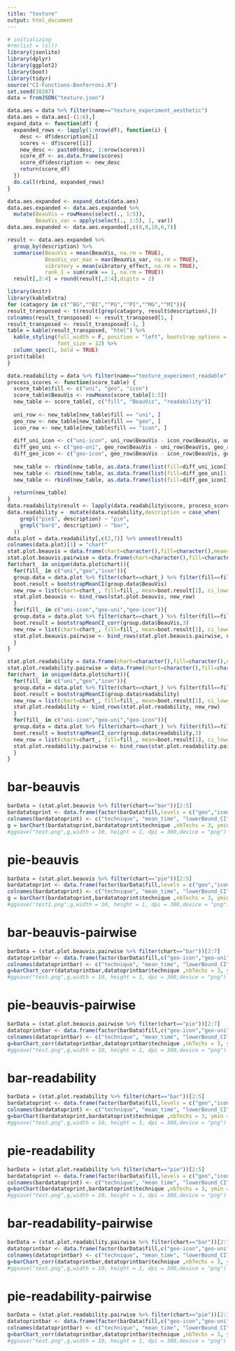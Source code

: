 ---
title: "texture"
output: html_document
---
```{r, message=FALSE, warning=FALSE}
# initializing
#rm(list = ls())
library(jsonlite)
library(dplyr)
library(ggplot2)
library(boot)
library(tidyr)
source("CI-Functions-Bonferroni.R")
set.seed(10387)
data = fromJSON("texture.json")
```


```{r}
data.aes = data %>% filter(name=="texture_experiment_aesthetic")
data.aes = data.aes[-(1:6),]
expand_data <- function(df) {
  expanded_rows <- lapply(1:nrow(df), function(i) {
    desc <- df$description[i]
    scores <- df$score[[i]]
    new_desc <- paste0(desc, 1:nrow(scores))
    score_df <- as.data.frame(scores)
    score_df$description <- new_desc
    return(score_df)
  })
  do.call(rbind, expanded_rows)
}

data.aes.expanded <- expand_data(data.aes)
data.aes.expanded <- data.aes.expanded %>%
  mutate(BeauVis = rowMeans(select(., 1:5)),
         BeauVis_var = apply(select(., 1:5), 1, var))
data.aes.expanded <- data.aes.expanded[,c(8,9,10,6,7)]

result <- data.aes.expanded %>%
  group_by(description) %>%
  summarise(BeauVis = mean(BeauVis, na.rm = TRUE),
            BeauVis_var_max = max(BeauVis_var, na.rm = TRUE),
            vibratory = mean(vibratory_effect, na.rm = TRUE), 
            rank_1 = sum(rank == 1, na.rm = TRUE))
  result[,2:4] = round(result[,2:4],digits = 2)
```

```{r, message=FALSE, warning=FALSE,results='asis'}
library(knitr)
library(kableExtra)
for (catagory in c("^BG","^BI","^PG","^PI","^MG","^MI")){
result_transposed <- t(result[grep(catagory, result$description),])
colnames(result_transposed) <- result_transposed[1, ]
result_transposed <- result_transposed[-1, ]
table = kable(result_transposed, "html") %>%
  kable_styling(full_width = F, position = "left", bootstrap_options = "striped", 
                font_size = 12) %>%
  column_spec(1, bold = TRUE)
print(table)
}
```

```{r}
data.readability = data %>% filter(name=="texture_experiment_readable")
process_scores <- function(score_table) {
  score_table$fill <- c("uni", "geo", "icon")
  score_table$BeauVis <- rowMeans(score_table[1:5])
  new_table <- score_table[, c("fill", "BeauVis", "readability")]
  
  uni_row <- new_table[new_table$fill == "uni", ]
  geo_row <- new_table[new_table$fill == "geo", ]
  icon_row <- new_table[new_table$fill == "icon", ]
  
  diff_uni_icon <- c("uni-icon", uni_row$BeauVis - icon_row$BeauVis, uni_row$readability - icon_row$readability)
  diff_geo_uni <- c("geo-uni", geo_row$BeauVis - uni_row$BeauVis, geo_row$readability - uni_row$readability)
  diff_geo_icon <- c("geo-icon", geo_row$BeauVis - icon_row$BeauVis, geo_row$readability - icon_row$readability)
  
  new_table <- rbind(new_table, as.data.frame(list(fill=diff_uni_icon[1], BeauVis=as.numeric(diff_uni_icon[2]), readability=as.numeric(diff_uni_icon[3]))))
  new_table <- rbind(new_table, as.data.frame(list(fill=diff_geo_uni[1], BeauVis=as.numeric(diff_geo_uni[2]), readability=as.numeric(diff_geo_uni[3]))))
  new_table <- rbind(new_table, as.data.frame(list(fill=diff_geo_icon[1], BeauVis=as.numeric(diff_geo_icon[2]), readability=as.numeric(diff_geo_icon[3]))))
  
  return(new_table)
}
data.readability$result <- lapply(data.readability$score, process_scores)
data.readability =  mutate(data.readability,description = case_when(
    grepl("pie$", description) ~ "pie",
    grepl("bar$", description) ~ "bar",
  ))
data.plot = data.readability[,c(2,7)] %>% unnest(result)
colnames(data.plot)[1] = "chart"
stat.plot.beauvis = data.frame(chart=character(),fill=character(),mean=numeric(),ci_lower=numeric(),ci_upper=numeric())
stat.plot.beauvis.pairwise = data.frame(chart=character(),fill=character(),mean=numeric(),ci_lower=numeric(),ci_upper=numeric(),ci_lower_corr=numeric(),ci_upper_corr=numeric())
for(chart_ in unique(data.plot$chart)){
  for(fill_ in c("uni","geo","icon")){
  group.data = data.plot %>% filter(chart==chart_) %>% filter(fill==fill_)
  boot.result = bootstrapMeanCI(group.data$BeauVis)
  new_row = list(chart=chart_, fill=fill_, mean=boot.result[1], ci_lower=boot.result[2], ci_upper=boot.result[3])
  stat.plot.beauvis <- bind_rows(stat.plot.beauvis, new_row)
  }
  for(fill_ in c("uni-icon","geo-uni","geo-icon")){
  group.data = data.plot %>% filter(chart==chart_) %>% filter(fill==fill_)
  boot.result = bootstrapMeanCI_corr(group.data$BeauVis,3)
  new_row = list(chart=chart_, fill=fill_, mean=boot.result[1], ci_lower=boot.result[2], ci_upper=boot.result[3],ci_lower_corr=boot.result[5],ci_upper_corr=boot.result[6])
  stat.plot.beauvis.pairwise <- bind_rows(stat.plot.beauvis.pairwise, new_row)
  }
}

stat.plot.readability = data.frame(chart=character(),fill=character(),mean=numeric(),ci_lower=numeric(),ci_upper=numeric())
stat.plot.readability.pairwise = data.frame(chart=character(),fill=character(),mean=numeric(),ci_lower=numeric(),ci_upper=numeric(),ci_lower_corr=numeric(),ci_upper_corr=numeric())
for(chart_ in unique(data.plot$chart)){
  for(fill_ in c("uni","geo","icon")){
  group.data = data.plot %>% filter(chart==chart_) %>% filter(fill==fill_)
  boot.result = bootstrapMeanCI(group.data$readability)
  new_row = list(chart=chart_, fill=fill_, mean=boot.result[1], ci_lower=boot.result[2], ci_upper=boot.result[3])
  stat.plot.readability <- bind_rows(stat.plot.readability, new_row)
  }
  for(fill_ in c("uni-icon","geo-uni","geo-icon")){
  group.data = data.plot %>% filter(chart==chart_) %>% filter(fill==fill_)
  boot.result = bootstrapMeanCI_corr(group.data$readability,3)
  new_row = list(chart=chart_, fill=fill_, mean=boot.result[1], ci_lower=boot.result[2], ci_upper=boot.result[3],ci_lower_corr=boot.result[5],ci_upper_corr=boot.result[6])
  stat.plot.readability.pairwise <- bind_rows(stat.plot.readability.pairwise, new_row)
  }
}
```


# bar-beauvis
```{r,results='asis'}
barData = (stat.plot.beauvis %>% filter(chart=="bar"))[2:5]
bardatatoprint <- data.frame(factor(barData$fill,levels = c("geo","icon","uni")),barData$mean, barData$ci_lower, barData$ci_upper)
colnames(bardatatoprint) <- c("technique", "mean_time", "lowerBound_CI", "upperBound_CI ")
g = barChart(bardatatoprint,bardatatoprint$technique ,nbTechs = 3, ymin = 1, ymax = 7, gray_line_interval = 1, "", "","")
#ggsave("test.png",g,width = 10, height = 1, dpi = 300,device = "png")
```
# pie-beauvis
```{r,results='asis'}
barData = (stat.plot.beauvis %>% filter(chart=="pie"))[2:5]
bardatatoprint <- data.frame(factor(barData$fill,levels = c("geo","icon","uni")),barData$mean, barData$ci_lower, barData$ci_upper)
colnames(bardatatoprint) <- c("technique", "mean_time", "lowerBound_CI", "upperBound_CI ")
g = barChart(bardatatoprint,bardatatoprint$technique ,nbTechs = 3, ymin = 1, ymax = 7, gray_line_interval = 1, "", "","")
#ggsave("test1.png",g,width = 10, height = 1, dpi = 300,device = "png")
```



# bar-beauvis-pairwise
```{r}
barData = (stat.plot.beauvis.pairwise %>% filter(chart=="bar"))[2:7]
datatoprintbar <- data.frame(factor(barData$fill,c("geo-icon","geo-uni","uni-icon")),barData$mean, barData$ci_lower, barData$ci_upper,barData$ci_lower_corr,barData$ci_upper_corr)
colnames(datatoprintbar) <- c("technique", "mean_time", "lowerBound_CI", "upperBound_CI",  "lowerBound_CI_corr", "upperBound_CI_corr")
g=barChart_corr(datatoprintbar,datatoprintbar$technique ,nbTechs = 3, ymin = -3, ymax = 3,  gray_line_interval = 1,"", "","")
#ggsave("test.png",g,width = 10, height = 1, dpi = 300,device = "png")
```

# pie-beauvis-pairwise
```{r}
barData = (stat.plot.beauvis.pairwise %>% filter(chart=="pie"))[2:7]
datatoprintbar <- data.frame(factor(barData$fill,c("geo-icon","geo-uni","uni-icon")),barData$mean, barData$ci_lower, barData$ci_upper,barData$ci_lower_corr,barData$ci_upper_corr)
colnames(datatoprintbar) <- c("technique", "mean_time", "lowerBound_CI", "upperBound_CI",  "lowerBound_CI_corr", "upperBound_CI_corr")
g=barChart_corr(datatoprintbar,datatoprintbar$technique ,nbTechs = 3, ymin = -3, ymax = 3,  gray_line_interval = 1,"", "","")
#ggsave("test.png",g,width = 10, height = 1, dpi = 300,device = "png")
```
# bar-readability
```{r,results='asis'}
barData = (stat.plot.readability %>% filter(chart=="bar"))[2:5]
bardatatoprint <- data.frame(factor(barData$fill,levels = c("geo","icon","uni")),barData$mean, barData$ci_lower, barData$ci_upper)
colnames(bardatatoprint) <- c("technique", "mean_time", "lowerBound_CI", "upperBound_CI ")
g=barChart(bardatatoprint,bardatatoprint$technique ,nbTechs = 3, ymin = 1, ymax = 7, gray_line_interval = 1, "", "","")
#ggsave("test.png",g,width = 10, height = 1, dpi = 300,device = "png")
```

# pie-readability
```{r,results='asis'}
barData = (stat.plot.readability %>% filter(chart=="pie"))[2:5]
bardatatoprint <- data.frame(factor(barData$fill,levels = c("geo","icon","uni")),barData$mean, barData$ci_lower, barData$ci_upper)
colnames(bardatatoprint) <- c("technique", "mean_time", "lowerBound_CI", "upperBound_CI ")
g=barChart(bardatatoprint,bardatatoprint$technique ,nbTechs = 3, ymin = 1, ymax = 7, gray_line_interval = 1, "", "","")
#ggsave("test.png",g,width = 10, height = 1, dpi = 300,device = "png")
```



# bar-readability-pairwise
```{r}
barData = (stat.plot.readability.pairwise %>% filter(chart=="bar"))[2:7]
datatoprintbar <- data.frame(factor(barData$fill,c("geo-icon","geo-uni","uni-icon")),barData$mean, barData$ci_lower, barData$ci_upper,barData$ci_lower_corr,barData$ci_upper_corr)
colnames(datatoprintbar) <- c("technique", "mean_time", "lowerBound_CI", "upperBound_CI",  "lowerBound_CI_corr", "upperBound_CI_corr")
g=barChart_corr(datatoprintbar,datatoprintbar$technique ,nbTechs = 3, ymin = -3, ymax = 3,  gray_line_interval = 1,"", "","")
#ggsave("test.png",g,width = 10, height = 1, dpi = 300,device = "png")
```

# pie-readability-pairwise
```{r}
barData = (stat.plot.readability.pairwise %>% filter(chart=="pie"))[2:7]
datatoprintbar <- data.frame(factor(barData$fill,c("geo-icon","geo-uni","uni-icon")),barData$mean, barData$ci_lower, barData$ci_upper,barData$ci_lower_corr,barData$ci_upper_corr)
colnames(datatoprintbar) <- c("technique", "mean_time", "lowerBound_CI", "upperBound_CI",  "lowerBound_CI_corr", "upperBound_CI_corr")
g=barChart_corr(datatoprintbar,datatoprintbar$technique ,nbTechs = 3, ymin = -3, ymax = 3,  gray_line_interval = 1,"", "","")
#ggsave("test.png",g,width = 10, height = 1, dpi = 300,device = "png")
```